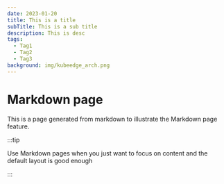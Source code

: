 ```yaml
---
date: 2023-01-20
title: This is a title
subTitle: This is a sub title
description: This is desc
tags:
  - Tag1
  - Tag2
  - Tag3
background: img/kubeedge_arch.png
---
```


# Markdown page

This is a page generated from markdown to illustrate the Markdown page feature.

:::tip

Use Markdown pages when you just want to focus on content and the default layout is good enough

:::
